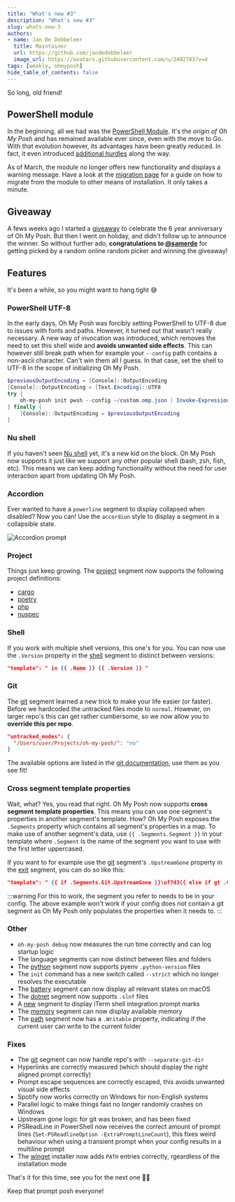 ```yaml
---
title: "What's new #3"
description: "What's new #3"
slug: whats-new-3
authors:
- name: Jan De Dobbeleer
  title: Maintainer
  url: https://github.com/jandedobbeleer
  image_url: https://avatars.githubusercontent.com/u/2492783?v=4
tags: [weekly, ohmyposh]
hide_table_of_contents: false
---
```


So long, old friend!

<!--truncate-->
## PowerShell module

In the beginning, all we had was the [PowerShell Module][module]. It's the _origin of Oh My Posh_
and has remained available ever since, even with the move to Go. With that evolution however,
its advantages have been greatly reduced. In fact, it even introduced [additional hurdles][hurdles] along
the way.

As of March, the module no longer offers new functionality and displays a warning message. Have a look
at the [migration page][migration] for a guide on how to migrate from the module to other means of
installation. It only takes a minute.

## Giveaway

A fews weeks ago I started a [giveaway][giveaway] to celebrate the 6 year anniversary of Oh My Posh.
But then I went on holiday, and didn't follow up to announce the winner. So without further ado,
**congratulations to [@samerde][samerde]** for getting picked by a random online random picker and
winning the giveaway!

## Features

It's been a while, so you might want to hang tight 😅

### PowerShell UTF-8

In the early days, Oh My Posh was forcibly setting PowerShell to UTF-8 due to issues with fonts and paths.
However, it turned out that wasn't really necessary. A new way of invocation was introduced, which removes
the need to set this shell wide and **avoids unwanted side effects**. This can however still break path when
for example your `--config` path contains a non-ascii character. Can't win them all I guess. In that case,
set the shell to UTF-8 in the scope of initializing Oh My Posh.

```powershell
$previousOutputEncoding = [Console]::OutputEncoding
[Console]::OutputEncoding = [Text.Encoding]::UTF8
try {
    oh-my-posh init pwsh --config ~/custom.omp.json | Invoke-Expression
} finally {
    [Console]::OutputEncoding = $previousOutputEncoding
}
```

### Nu shell

If you haven't seen [Nu shell][nu] yet, it's a new kid on the block. Oh My Posh now supports it just
like we support any other popular shell (bash, zsh, fish, etc). This means we can keep adding functionality
without the need for user interaction apart from updating Oh My Posh.

### Accordion

Ever wanted to have a `powerline` segment to display collapsed when disabled? Now you can!
Use the `accordion` style to display a segment in a collapsible state.

![Accordion prompt](/img/accordeon.png)

### Project

Things just keep growing. The [project][project] segment now supports the following project definitions:

- [cargo][cargo]
- [poetry][poetry]
- [php][php]
- [nuspec][nuspec]

### Shell

If you work with multiple shell versions, this one's for you. You can now use the `.Version` property
in the [shell][shell] segment to distinct between versions:

```json
"template": " in {{ .Name }} {{ .Version }} "
```

### Git

The [git][git] segment learned a new trick to make your life easier (or faster). Before we hardcoded the
untracked files mode to `normal`. However, on larger repo's this can get rather cumbersome, so we now allow
you to **override this per repo**.

```json
"untracked_modes": {
  "/Users/user/Projects/oh-my-posh/": "no"
}
```

The available options are listed in the [git documentation][git-status], use them as you see fit!

### Cross segment template properties

Wait, what? Yes, you read that right. Oh My Posh now supports **cross segment template properties**.
This means you can use one segment's properties in another segment's template. How? Oh My Posh
exposes the `.Segments` property which contains all segment's properties in a map. To make use
of another segment's data, use `{{ .Segments.Segment }}` in your template where `.Segment`
is the name of the segment you want to use with the first letter uppercased.

If you want to for example use the [git][git] segment's `.UpstreamGone` property in the [exit][exit] segment, you can
do so like this:

```json
"template": " {{ if .Segments.Git.UpstreamGone }}\uf7d3{{ else if gt .Code 0 }}\uf00d{{ else }}\uf00c{{ end }} "
```

:::warning
For this to work, the segment you refer to needs to be in your config. The above example won't work if
your config does not contain a git segment as Oh My Posh only populates the properties when it needs to.
:::

### Other

- `oh-my-posh debug` now measures the run time correctly and can log startup logic
- The language segments can now distinct between files and folders
- The [python][python] segment now supports pyenv `.python-version` files
- The `init` command has a new switch called `--strict` which no longer resolves the executable
- The [battery][battery] segment can now display all relevant states on macOS
- The [dotnet][dotnet] segment now supports `.slnf` files
- A [new][iterm] segment to display iTerm shell integration prompt marks
- The [memory][memory] segment can now display available memory
- The [path][path] segment now has a `.Writable` property, indicating if the current user
can write to the current folder

### Fixes

- The [git][git] segment can now handle repo's with `--separate-git-dir`
- Hyperlinks are correctly measured (which should display the right aligned prompt correctly)
- Prompt escape sequences are correctly escaped, this avoids unwanted visual side effects
- Spotify now works correctly on Windows for non-English systems
- Parallel logic to make things fast no longer randomly crashes on Windows
- Upstream gone logic for git was broken, and has been fixed
- PSReadLine in PowerShell now receives the correct amount of prompt lines (`Set-PSReadlineOption -ExtraPromptLineCount`),
this fixes weird behaviour when using a transient prompt when your config results in a multiline prompt
- The [winget][winget] installer now adds `PATH` entries correctly, rgeardless of the installation mode

That's it for this time, see you for the next one 🤞🏻

Keep that prompt posh everyone!


[module]: https://www.powershellgallery.com/packages/oh-my-posh/7.85.2
[hurdles]: http://localhost:3000/docs/migrating#problem-statement
[migration]: /docs/migrating
[giveaway]: https://twitter.com/jandedobbeleer/status/1511031115569639428?s=20&t=5aZbBZxGXbCBmc-R4WAdIQ
[samerde]: https://twitter.com/samerde
[project]: /docs/segments/project
[git]: /docs/segments/git
[python]: /docs/segments/python
[shell]: /docs/segments/shell
[nu]: https://www.nushell.sh
[git-status]: https://git-scm.com/docs/git-status#Documentation/git-status.txt--ultmodegt
[cargo]: https://crates.io
[poetry]: https://python-poetry.org
[php]: https://getcomposer.org
[nuspec]: https://docs.microsoft.com/en-us/nuget/reference/nuspec
[battery]: /docs/segments/battery
[winget]: https://docs.microsoft.com/en-us/windows/package-manager/winget/
[dotnet]: /docs/segments/dotnet
[iterm]: /docs/segments/iterm
[memory]: /docs/segments/memory
[exit]: /docs/segments/exit
[path]: /docs/segments/path
